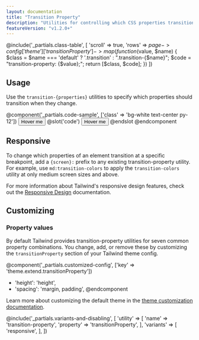 ```yaml
---
layout: documentation
title: "Transition Property"
description: "Utilities for controlling which CSS properties transition."
featureVersion: "v1.2.0+"
---
```


@include('_partials.class-table', [
  'scroll' => true,
  'rows' => $page->config['theme']['transitionProperty']->map(function ($value, $name) {
    $class = $name === 'default' ? '.transition' : ".transition-{$name}";
    $code = "transition-property: {$value};";
    return [$class, $code];
  })
])

## Usage

Use the `transition-{properties}` utilities to specify which properties should transition when they change.

@component('_partials.code-sample', ['class' => 'bg-white text-center py-12'])
<button className="transition duration-500 ease-in-out transform hover:-translate-y-1 hover:scale-110 bg-blue-500 hover:bg-red-500 text-white font-bold py-2 px-4 rounded">
  Hover me
</button>
@slot('code')
<button className="transition duration-500 ease-in-out bg-blue-500 hover:bg-red-500 transform hover:-translate-y-1 hover:scale-110 ...">
  Hover me
</button>
@endslot
@endcomponent

## Responsive

To change which properties of an element transition at a specific breakpoint, add a `{screen}:` prefix to any existing transition-property utility. For example, use `md:transition-colors` to apply the `transition-colors` utility at only medium screen sizes and above.

For more information about Tailwind's responsive design features, check out the [Responsive Design](/docs/responsive-design) documentation.

## Customizing

### Property values

By default Tailwind provides transition-property utilities for seven common property combinations. You change, add, or remove these by customizing the `transitionProperty` section of your Tailwind theme config.

@component('_partials.customized-config', ['key' => 'theme.extend.transitionProperty'])
+ 'height': 'height',
+ 'spacing': 'margin, padding',
@endcomponent

Learn more about customizing the default theme in the [theme customization documentation](/docs/theme#customizing-the-default-theme).

@include('_partials.variants-and-disabling', [
    'utility' => [
        'name' => 'transition-property',
        'property' => 'transitionProperty',
    ],
    'variants' => [
        'responsive',
    ],
])

